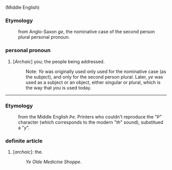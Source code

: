(Middle English)
===Etymology===
:from Anglo-Saxon ''ge'', the nominative case of the second person plural personal pronoun.

===personal pronoun===
#[''Archaic''] you; the people being addressed. 
#:Note: ''Ye'' was originally used only used for the nominative case (as the subject), and only for the second person plural. Later, ''ye'' was used as a subject or an object, either singular or plural, which is the way that ''you'' is used today.

----
===Etymology===
:from the Middle English ''Þe''. Printers who couldn't reproduce the "''Þ''" character (which corresponds to the modern "''th''" sound), substitued a "''y''". 
===definite article===
#[''archaic'']: the.
#:''Ye Olde Medicine Shoppe''.